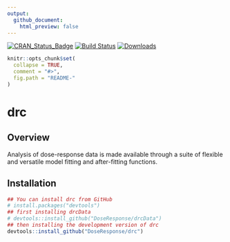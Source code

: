 ```yaml
---
output: 
  github_document:
    html_preview: false
---
```


[![CRAN_Status_Badge](http://www.r-pkg.org/badges/version/drc)](https://cran.r-project.org/package=drc)
[![Build Status](https://travis-ci.org/DoseResponse/drc.svg?branch=master)](https://travis-ci.org/DoseResponse/drc)
[![Downloads](https://cranlogs.r-pkg.org/badges/drc)](https://cranlogs.r-pkg.org/)
 

```r
knitr::opts_chunk$set(
  collapse = TRUE,
  comment = "#>",
  fig.path = "README-"
)
```

# drc

## Overview

Analysis of dose-response data is made available through a suite of flexible and versatile model fitting and after-fitting functions.

## Installation

```r
## You can install drc from GitHub
# install.packages("devtools")
## first installing drcData
# devtools::install_github("DoseResponse/drcData")
## then installing the development version of drc
devtools::install_github("DoseResponse/drc")
```

